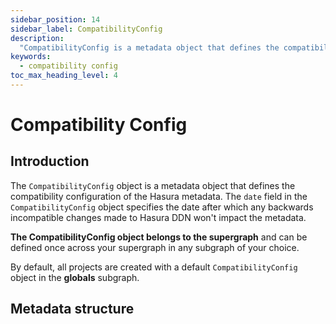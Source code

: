 ```yaml
---
sidebar_position: 14
sidebar_label: CompatibilityConfig
description:
  "CompatibilityConfig is a metadata object that defines the compatibility configuration of the Hasura metadata."
keywords:
  - compatibility config
toc_max_heading_level: 4
---
```


# Compatibility Config

## Introduction

The `CompatibilityConfig` object is a metadata object that defines the compatibility configuration of the Hasura
metadata. The `date` field in the `CompatibilityConfig` object specifies the date after which any backwards incompatible
changes made to Hasura DDN won't impact the metadata.

**The CompatibilityConfig object belongs to the supergraph** and can be defined once across your supergraph in any
subgraph of your choice.

By default, all projects are created with a default `CompatibilityConfig` object in the **globals** subgraph.

## Metadata structure

